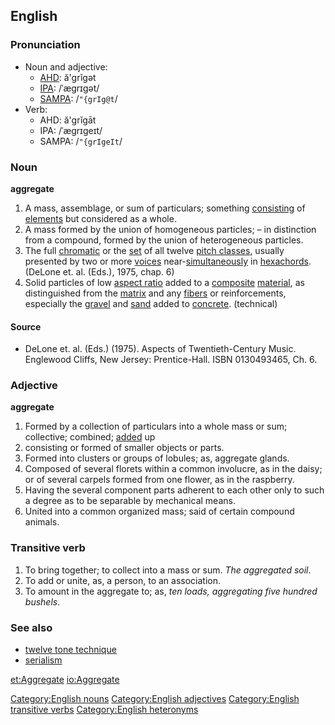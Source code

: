 {{webster}}
{{rfc}}
==English==
===Pronunciation===
*Noun and adjective:
**[[AHD]]: ă'grĭgət
**[[IPA]]: /ˈæɡrɪɡət/
**[[SAMPA]]: /<tt>"{grIg@t</tt>/
*Verb:
**AHD: ă'grĭgāt
**IPA: /ˈæɡrɪɡeɪt/
**SAMPA: /<tt>"{grIgeIt</tt>/

===Noun===
[[Category:English nouns]]
'''aggregate'''
# A mass, assemblage, or sum of particulars; something [[consist]]ing of [[element]]s but considered as a whole.
# A mass formed by the union of homogeneous particles; – in distinction from a compound, formed by the union of heterogeneous particles.
# The full [[chromatic]] or the [[set]] of all twelve [[pitch class]]es, usually presented by two or more [[voice]]s near-[[simultaneity|simultaneously]] in [[hexachord]]s. (DeLone et. al. (Eds.), 1975, chap. 6)
# Solid particles of low [[aspect ratio]] added to a [[composite]] [[material]], as distinguished from the [[matrix]] and any [[fiber]]s or reinforcements, especially the [[gravel]] and [[sand]] added to [[concrete]]. (technical)

====Source====
*DeLone et. al. (Eds.) (1975). Aspects of Twentieth-Century Music. Englewood Cliffs, New Jersey: Prentice-Hall. ISBN 0130493465, Ch. 6.

===Adjective===
[[Category:English adjectives]]
'''aggregate'''
# Formed by a collection of particulars into a whole mass or sum; collective; combined; [[add]]ed up
# consisting or formed of smaller objects or parts.
# Formed into clusters or groups of lobules; as, aggregate glands.
# Composed of several florets within a common involucre, as in the daisy; or of several carpels formed from one flower, as in the raspberry.
# Having the several component parts adherent to each other only to such a degree as to be separable by mechanical means.
# United into a common organized mass; said of certain compound animals.

===Transitive verb===
[[Category:English transitive verbs]]
{{en-infl-reg-other-e|aggregat|e}}

# To bring together; to collect into a mass or sum. ''The aggregated soil''.
# To add or unite, as, a person, to an association.
# To amount in the aggregate to; as, ''ten loads, aggregating five hundred bushels''.

===See also===
*[[twelve tone technique]] 
*[[serialism]] 

[[Category:English heteronyms]]

[[et:Aggregate]]
[[io:Aggregate]]